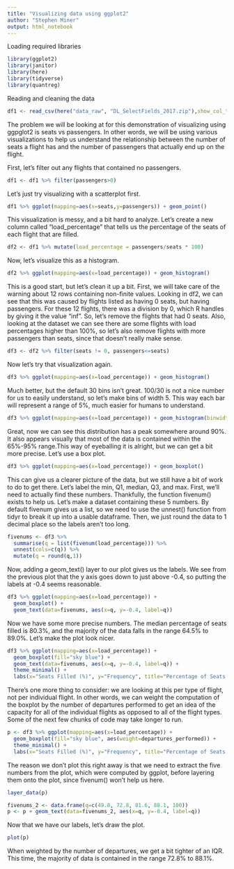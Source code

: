 ```yaml
---
title: "Visualizing data using ggplot2"
author: "Stephen Miner"
output: html_notebook
---
```


Loading required libraries
```r
library(ggplot2)
library(janitor)
library(here)
library(tidyverse)
library(quantreg)
```

Reading and cleaning the data
```r
df1 <- read_csv(here("data_raw", "DL_SelectFields_2017.zip"),show_col_types=FALSE) %>% clean_names()
```

The problem we will be looking at for this demonstration of visualizing using ggpglot2 is seats vs passengers. In other words, we will be using various visualizations to help us understand the relationship between the number of seats a flight has and the number of passengers that actually end up on the flight. 

First, let's filter out any flights that contained no passengers.
```r
df1 <- df1 %>% filter(passengers>0)
```


Let's just try visualizing with a scatterplot first.
```r
df1 %>% ggplot(mapping=aes(x=seats,y=passengers)) + geom_point()
```
This visualization is messy, and a bit hard to analyze. Let's create a new column called "load_percentage" that tells us the percentage of the seats of each flight that are filled.

```r
df2 <- df1 %>% mutate(load_percentage = passengers/seats * 100)
```

Now, let's visualize this as a histogram. 

```r
df2 %>% ggplot(mapping=aes(x=load_percentage)) + geom_histogram()
```

This is a good start, but let's clean it up a bit. First, we will take care of the warning about 12 rows containing non-finite values. Looking in df2, we can see that this was caused by flights listed as having 0 seats, but having passengers. For these 12 flights, there was a division by 0, which R handles by giving it the value "inf". So, let's remove the flights that had 0 seats. Also, looking at the dataset we can see there are some flights with load percentages higher than 100%, so let's also remove flights with more passengers than seats, since that doesn't really make sense. 

```r
df3 <- df2 %>% filter(seats != 0, passengers<=seats)
```

Now let's try that visualization again. 

```r
df3 %>% ggplot(mapping=aes(x=load_percentage)) + geom_histogram()
```
Much better, but the default 30 bins isn't great. 100/30 is not a nice number for us to easily understand, so let's make bins of width 5. This way each bar will represent a range of 5%, much easier for humans to understand. 

```r
df3 %>% ggplot(mapping=aes(x=load_percentage)) + geom_histogram(binwidth=5)
```
Great, now we can see this distribution has a peak somewhere around 90%. It also appears visually that most of the data is contained within the 65%-95% range.This way of eyeballing it is alright, but we can get a bit more precise. Let's use a box plot.

```r
df3 %>% ggplot(mapping=aes(x=load_percentage)) + geom_boxplot()
```
This can give us a clearer picture of the data, but we still have a bit of work to do to get there. Let's label the min, Q1, median, Q3, and max. First, we'll need to actually find these numbers. Thankfully, the function fivenum() exists to help us. Let's make a dataset containing these 5 numbers. By default fivenum gives us a list, so we need to use the unnest() function from tidyr to break it up into a usable dataframe. Then, we just round the data to 1 decimal place so the labels aren't too long. 

```r
fivenums <- df3 %>%
  summarise(q = list(fivenum(load_percentage))) %>%
  unnest(cols=c(q)) %>%
  mutate(q = round(q,1))
```

Now, adding a geom_text() layer to our plot gives us the  labels. We see from the previous plot that the y axis goes down to just above -0.4, so putting the labels at -0.4 seems reasonable. 
```r
df3 %>% ggplot(mapping=aes(x=load_percentage)) + 
  geom_boxplot() +
  geom_text(data=fivenums, aes(x=q, y=-0.4, label=q))
```
Now we have some more precise numbers. The median percentage of seats filled is 80.3%, and the majority of the data falls in the range 64.5% to 89.0%. Let's make the plot look nicer. 

```r
df3 %>% ggplot(mapping=aes(x=load_percentage)) + 
  geom_boxplot(fill="sky blue") +
  geom_text(data=fivenums, aes(x=q, y=-0.4, label=q)) +
  theme_minimal() +
  labs(x="Seats Filled (%)", y="Frequency", title="Percentage of Seats Filled Box Plot")
```
There's one more thing to consider: we are looking at this per type of flight, not per individual flight. In other words, we can weight the computation of the boxplot by the number of departures performed to get an idea of the capacity for all of the individual flights as opposed to all of the flight types. Some of the next few chunks of code may take longer to run.

```r
p <- df3 %>% ggplot(mapping=aes(x=load_percentage)) + 
  geom_boxplot(fill="sky blue", aes(weight=departures_performed)) +
  theme_minimal() +
  labs(x="Seats Filled (%)", y="Frequency", title="Percentage of Seats Filled Box Plot")
```

The reason we don't plot this right away is that we need to extract the five numbers from the plot, which were computed by ggplot, before layering them onto the plot, since fivenum() won't help us here. 

```r
layer_data(p)
```

```r
fivenums_2 <- data.frame(q=c(49.8, 72.8, 81.6, 88.1, 100))
p <- p + geom_text(data=fivenums_2, aes(x=q, y=-0.4, label=q))
```

Now that we have our labels, let's draw the plot.

```r
plot(p)
```

When weighted by the number of departures, we get a bit tighter of an IQR. This time, the majority of data is contained in the range 72.8% to 88.1%. 